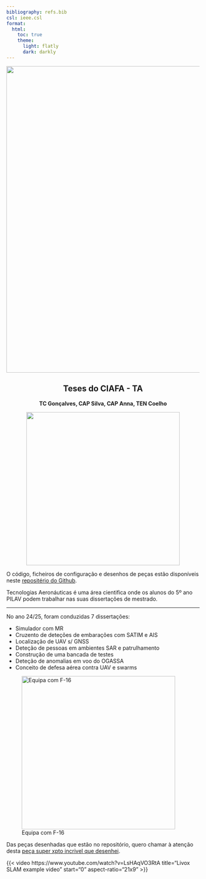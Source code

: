 ```yaml
---
bibliography: refs.bib
csl: ieee.csl
format:
  html:
    toc: true
    theme:
      light: flatly
      dark: darkly
---
```


![](header.png){width=800}


<div style="text-align: center">


# Teses do CIAFA - TA

**TC Gonçalves, CAP Silva, CAP Anna, TEN Coelho**

![](fap_afa.png){width=400}

</div>

::: {.callout-note}
O código, ficheiros de configuração e desenhos de peças estão disponíveis neste [repositério do Github](https://github.com/diogo-aos/workshop_website).
:::

Tecnologias Aeronáuticas é uma área cientifica onde os alunos do 5º ano PILAV podem trabalhar nas suas dissertações de mestrado.

---

No ano 24/25, foram conduzidas 7 dissertações:

- Simulador com MR
- Cruzento de deteções de embarações com SATIM e AIS
- Localização de UAV s/ GNSS
- Deteção de pessoas em ambientes SAR e patrulhamento
- Construção de uma bancada de testes
- Deteção de anomalias em voo do OGASSA
- Conceito de defesa aérea contra UAV e swarms


![Equipa com F-16](img/grupo.jpg){width=400}



Das peças desenhadas que estão no repositório, quero chamar à atenção desta [peça super xpto incrivel que desenhei](https://github.com/diogo-aos/workshop_website/raw/refs/heads/main/peca_xpto.stl).


{{< video https://www.youtube.com/watch?v=LsHAqVO3RtA
    title="Livox SLAM example video"
    start="0"
    aspect-ratio="21x9" 
>}}

